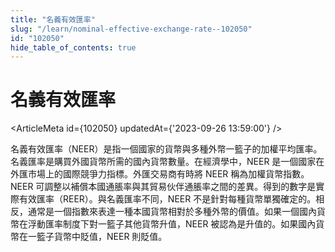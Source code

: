 ```yaml
---
title: "名義有效匯率"
slug: "/learn/nominal-effective-exchange-rate--102050"
id: "102050"
hide_table_of_contents: true
---
```



# 名義有效匯率

<ArticleMeta id={102050} updatedAt={'2023-09-26 13:59:00'} />
<div className='border-solid border-b border-t-0 my-4 border-[var(--ifm-color-gray-300)]' />

名義有效匯率（NEER）是指一個國家的貨幣與多種外幣一籃子的加權平均匯率。名義匯率是購買外國貨幣所需的國內貨幣數量。在經濟學中，NEER 是一個國家在外匯市場上的國際競爭力指標。外匯交易商有時將 NEER 稱為加權貨幣指數。NEER 可調整以補償本國通脹率與其貿易伙伴通脹率之間的差異。得到的數字是實際有效匯率（REER）。與名義匯率不同，NEER 不是針對每種貨幣單獨確定的。相反，通常是一個指數來表達一種本國貨幣相對於多種外幣的價值。如果一個國內貨幣在浮動匯率制度下對一籃子其他貨幣升值，NEER 被認為是升值的。如果國內貨幣在一籃子貨幣中貶值，NEER 則貶值。
